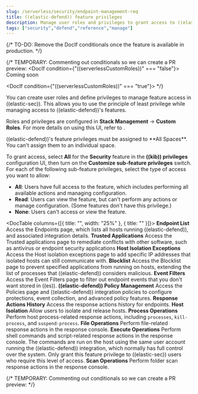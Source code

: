 ```yaml
---
slug: /serverless/security/endpoint-management-req
title: ((elastic-defend)) feature privileges
description: Manage user roles and privileges to grant access to ((elastic-defend)) features.
tags: ["security","defend","reference","manage"]
---
```


<DocBadge template="technical preview" />

{/* TO-DO: Remove the DocIf conditionals once the feature is available in production. */}

{/* TEMPORARY: Commenting out conditionals so we can create a PR preview:
<DocIf condition={"((serverlessCustomRoles))" === "false"}>
<DocBadgeComingSoon>Coming soon</DocBadgeComingSoon>
</DocIf>

<DocIf condition={"((serverlessCustomRoles))" === "true"}> 
*/}

You can create user roles and define privileges to manage feature access in ((elastic-sec)). This allows you to use the principle of least privilege while managing access to ((elastic-defend))'s features.

Roles and privileges are configured in **Stack Management** → **Custom Roles**. For more details on using this UI, refer to <DocLink slug="/serverless/custom-roles" />.

<DocCallOut title="Note">
    ((elastic-defend))'s feature privileges must be assigned to **All Spaces**. You can't assign them to an individual space. 
</DocCallOut>

<DocImage size="xl" url="../images/defend-feature-privs/endpoint-privileges.png" alt="Configuring privileges"/>

To grant access, select **All** for the **Security** feature in the **((kib)) privileges** configuration UI, then turn on the **Customize sub-feature privileges** switch. For each of the following sub-feature privileges, select the type of access you want to allow:

* **All**: Users have full access to the feature, which includes performing all available actions and managing configuration.
* **Read**: Users can view the feature, but can't perform any actions or manage configuration. (Some features don't have this privilege.)
* **None**: Users can't access or view the feature.

<DocTable columns={[{ title: "", width: "25%" }, { title: "" }]}>
    <DocRow>
        <DocCell>**Endpoint List**</DocCell>
        <DocCell>Access the <DocLink slug="/serverless/security/endpoints-page">Endpoints</DocLink> page, which lists all hosts running ((elastic-defend)), and associated integration details.</DocCell>
    </DocRow>
    <DocRow>
        <DocCell>**Trusted Applications**</DocCell>
        <DocCell>Access the <DocLink slug="/serverless/security/trusted-applications">Trusted applications</DocLink> page to remediate conflicts with other software, such as antivirus or endpoint security applications</DocCell>
    </DocRow>
    <DocRow>
        <DocCell>**Host Isolation Exceptions**</DocCell>
        <DocCell>Access the <DocLink slug="/serverless/security/host-isolation-exceptions">Host isolation exceptions</DocLink> page to add specific IP addresses that isolated hosts can still communicate with.</DocCell>
    </DocRow>
    <DocRow>
        <DocCell>**Blocklist**</DocCell>
        <DocCell>Access the <DocLink slug="/serverless/security/blocklist">Blocklist</DocLink> page to prevent specified applications from running on hosts, extending the list of processes that ((elastic-defend)) considers malicious.</DocCell>
    </DocRow>
    <DocRow>
        <DocCell>**Event Filters**</DocCell>
        <DocCell>Access the <DocLink slug="/serverless/security/event-filters">Event Filters</DocLink> page to filter out endpoint events that you don't want stored in ((es)).</DocCell>
    </DocRow>
    <DocRow>
        <DocCell>**((elastic-defend)) Policy Management**</DocCell>
        <DocCell>Access the <DocLink slug="/serverless/security/policies-page">Policies</DocLink> page and ((elastic-defend)) integration policies to configure protections, event collection, and advanced policy features.</DocCell>
    </DocRow>
    <DocRow>
        <DocCell>**Response Actions History**</DocCell>
        <DocCell>Access the <DocLink slug="/serverless/security/response-actions-history">response actions history</DocLink> for endpoints.</DocCell>
    </DocRow>
    <DocRow>
        <DocCell>**Host Isolation**</DocCell>
        <DocCell>Allow users to <DocLink slug="/serverless/security/isolate-host">isolate and release hosts</DocLink>.</DocCell>
    </DocRow>
    <DocRow>
        <DocCell>**Process Operations**</DocCell>
        <DocCell>Perform host process-related <DocLink slug="/serverless/security/response-actions">response actions</DocLink>, including `processes`, `kill-process`, and `suspend-process`.</DocCell>
    </DocRow>
    <DocRow>
        <DocCell>**File Operations**</DocCell>
        <DocCell>Perform file-related <DocLink slug="/serverless/security/response-actions">response actions</DocLink> in the response console.</DocCell>
    </DocRow>
    <DocRow>
        <DocCell>**Execute Operations**</DocCell>
        <DocCell>
            Perform shell commands and script-related <DocLink slug="/serverless/security/response-actions">response actions</DocLink> in the response console.
            <DocCallOut title="Warning" color="warning">
                The commands are run on the host using the same user account running the ((elastic-defend)) integration, which normally has full control over the system. Only grant this feature privilege to ((elastic-sec)) users who require this level of access.
            </DocCallOut>
        </DocCell>
    </DocRow>
    <DocRow>
        <DocCell>**Scan Operations**</DocCell>
        <DocCell>Perform folder scan <DocLink slug="/serverless/security/response-actions">response actions</DocLink> in the response console.</DocCell>
    </DocRow>
</DocTable>
  
{/* TEMPORARY: Commenting out conditionals so we can create a PR preview:
</DocIf>
*/}